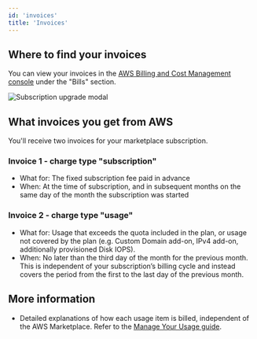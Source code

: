 ```yaml
---
id: 'invoices'
title: 'Invoices'
---
```


## Where to find your invoices
You can view your invoices in the [AWS Billing and Cost Management console](https://console.aws.amazon.com/billing/home#/bills) under the "Bills" section.

<Image
  alt="Subscription upgrade modal"
  src="/docs/img/guides/platform/aws-marketplace-invoices.png"
  zoomable
/>

## What invoices you get from AWS
You'll receive two invoices for your marketplace subscription.

### Invoice 1 - charge type "subscription"
- What for: The fixed subscription fee paid in advance
- When: At the time of subscription, and in subsequent months on the same day of the month the subscription was started

### Invoice 2 - charge type "usage"
- What for: Usage that exceeds the quota included in the plan, or usage not covered by the plan (e.g. Custom Domain add-on, IPv4 add-on, additionally provisioned Disk IOPS).
- When: No later than the third day of the month for the previous month. This is independent of your subscription’s billing cycle and instead covers the period from the first to the last day of the previous month.

## More information
- Detailed explanations of how each usage item is billed, independent of the AWS Marketplace. Refer to the [Manage Your Usage guide](../manage-your-usage).
